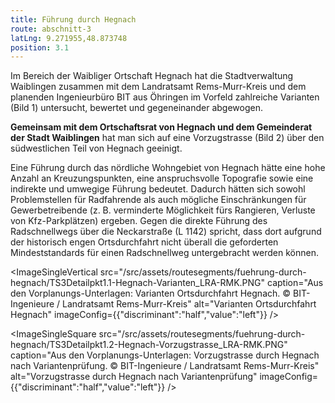 ```yaml
---
title: Führung durch Hegnach
route: abschnitt-3
latLng: 9.271955,48.873748
position: 3.1
---
```

Im Bereich der Waibliger Ortschaft Hegnach hat die Stadtverwaltung Waiblingen zusammen mit dem Landratsamt Rems-Murr-Kreis und dem planenden Ingenieurbüro BIT aus Öhringen im Vorfeld zahlreiche Varianten (Bild 1) untersucht, bewertet und gegeneinander abgewogen.

**Gemeinsam mit dem Ortschaftsrat von Hegnach und dem Gemeinderat der Stadt Waiblingen** hat man sich auf eine Vorzugstrasse (Bild 2) über den südwestlichen Teil von Hegnach geeinigt.

Eine Führung durch das nördliche Wohngebiet von Hegnach hätte eine hohe Anzahl an Kreuzungspunkten, eine anspruchsvolle Topografie sowie eine indirekte und umwegige Führung bedeutet. Dadurch hätten sich sowohl Problemstellen für Radfahrende als auch mögliche Einschränkungen für Gewerbetreibende (z. B. verminderte Möglichkeit fürs Rangieren, Verluste von Kfz-Parkplätzen) ergeben. Gegen die direkte Führung des Radschnellwegs über die Neckarstraße (L 1142) spricht, dass dort aufgrund der historisch engen Ortsdurchfahrt nicht überall die geforderten Mindeststandards für einen Radschnellweg untergebracht werden können.

<ImageSingleVertical src="/src/assets/routesegments/fuehrung-durch-hegnach/TS3Detailpkt1.1-Hegnach-Varianten_LRA-RMK.PNG" caption="Aus den Vorplanungs-Unterlagen: Varianten Ortsdurchfahrt Hegnach. © BIT-Ingenieure / Landratsamt Rems-Murr-Kreis" alt="Varianten Ortsdurchfahrt Hegnach" imageConfig={{"discriminant":"half","value":"left"}} />

<ImageSingleSquare src="/src/assets/routesegments/fuehrung-durch-hegnach/TS3Detailpkt1.2-Hegnach-Vorzugstrasse_LRA-RMK.PNG" caption="Aus den Vorplanungs-Unterlagen: Vorzugstrasse durch Hegnach nach Variantenprüfung. © BIT-Ingenieure / Landratsamt Rems-Murr-Kreis" alt="Vorzugstrasse durch Hegnach nach Variantenprüfung" imageConfig={{"discriminant":"half","value":"left"}} />
